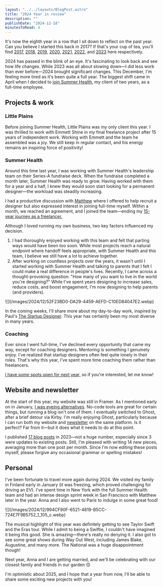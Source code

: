 ```yaml
---
layout: "../../layouts/BlogPost.astro"
title: "2024 Year in review"
description: ""
publishDate: "2024-12-18"
minutesToRead: 4
---
```


<p>It's now the eighth year in a row that I sit down to reflect on the past year. Can you believe I started this back in 2017? If that's your cup of tea, you'll find <a href="https://www.antonsten.com/articles/2017/" rel="noreferrer">2017</a>, <a href="https://www.antonsten.com/articles/2018/" rel="noreferrer">2018</a>, <a href="https://www.antonsten.com/articles/2019/" rel="noreferrer">2019</a>, <a href="https://www.antonsten.com/articles/2020/" rel="noreferrer">2020</a>, <a href="https://www.antonsten.com/articles/2021/" rel="noreferrer">2021</a>, <a href="https://www.antonsten.com/articles/2022/" rel="noreferrer">2022</a>, and <a href="https://www.antonsten.com/articles/2023/" rel="noreferrer">2023</a> here respectively.</p><p>2024 has passed in the blink of an eye. It's fascinating to look back and see how life changes. While 2023 was all about slowing down—I did less work than ever before—2024 brought significant changes. This December, I'm feeling more tired as it's been quite a full year. The biggest shift came in April when I decided to <a href="https://www.antonsten.com/articles/change-is-coming/" rel="noreferrer">join Summer Health</a>, my client of two years, as a full-time employee.</p><h2 id="projects-work">Projects &amp; work</h2><h3 id="little-plains">Little Plains</h3><p>Before joining Summer Health, Little Plains was my only client this year. I was thrilled to work with Emmett Shine in my final freelance project after 15 years of independent work. Working with Emmett and the team he assembled was a joy. We still keep in regular contact, and his energy remains an inspiring force of positivity!</p><h3 id="summer-health">Summer Health</h3><p>Around this time last year, I was working with Summer Health's leadership team on their Series-A fundraise deck. When the fundraise completed a month later, Summer Health was ready to grow. Having worked with them for a year and a half, I knew they would soon start looking for a permanent designer—the workload was steadily increasing.</p><p>I had a productive discussion with <a href="https://www.antonsten.com/articles/head-of-product/" rel="noreferrer">Matthew</a> where I offered to help recruit a designer but also expressed interest in joining full-time myself. Within a month, we reached an agreement, and I joined the team—ending my <a href="https://www.antonsten.com/articles/change-is-coming/" rel="noreferrer">15-year journey as a freelancer.</a></p><p>Although I loved running my own business, two key factors influenced my decision.</p><ol><li>I had thoroughly enjoyed working with this team and felt that parting ways would have been too soon. While most projects reach a natural endpoint where handoff feels appropriate, with Summer Health and this team, I believe we still have a lot to achieve together.</li><li>After working on countless projects over the years, it wasn't until I started working with Summer Health and talking to parents that I felt I could make a real difference in people's lives. Recently, I came across a thought-provoking question: "How many of you want to live in the world you're designing?" While I've spent years designing to increase sales, reduce costs, and boost engagement, I'm now designing to help parents (and providers).</li></ol>
![](/images/2024/12/52F23BD0-DA29-4459-AEFD-C10ED84047E2.webp)
<p>In the coming weeks, I'll share more about my day-to-day work, inspired by Paul's <a href="https://paulstamatiou.com/the-startup-designer?ref=antonsten.com">The Startup Designer</a>. This year has certainly been my most diverse in many years.</p><h3 id="coaching">Coaching</h3><p>Ever since I went full-time, I've declined every opportunity that came my way, except for coaching designers. Mentoring is something I genuinely enjoy. I've realized that startup designers often feel quite lonely in their roles. That's why this year, I've spent more time coaching them rather than freelancers.</p><p><a href="https://www.antonsten.com/coaching/" rel="noreferrer">I have <em>some</em> spots open for next year,</a> so if you're interested, let me know!</p><h2 id="website-and-newsletter">Website and newsletter</h2><p>At the start of this year, my website was still in Framer. As I mentioned early on in January, <a href="https://www.antonsten.com/articles/no-code-tools/">I was eyeing alternatives</a>. No-code tools are great for certain things, but running a blog isn't one of them. I eventually switched to Ghost, after a brief detour via Kirby. I'm really enjoying Ghost, particularly because I can run both my website and <a href="https://www.antonsten.com/newsletter/" rel="noreferrer">newsletter</a> on the same platform. Is it perfect? Far from it—but it does what it needs to do at this point.</p><p>I published <a href="https://www.antonsten.com/articles/" rel="noreferrer">17 blog posts</a> in 2023—not a huge number, especially since 3 were updates to existing posts. Still, I'm pleased with writing 14 new pieces, averaging more than one post per month. Since I'm now editing these posts myself, please forgive any occasional grammar or spelling mistakes!</p><h2 id="personal">Personal</h2><p>I've been fortunate to travel more again during 2024. We visited my family in Finland early in January (it was freezing, which proved challenging for driving an EV). I've spent time in New York with the full Summer Health team and had an intense design sprint week in San Francisco with Matthew later in the year. Anna and I also went to Paris to indulge in some great food!</p>
![](/images/2024/12/994CF90F-6521-4819-B5CC-724E7F9B5752_1_105_c.webp)
<p>The musical highlight of this year was definitely getting to see Taylor Swift and the Eras tour. While I admit to being a Swiftie, I couldn't have imagined it being <em>this</em> good. She is amazing—there's really no denying it. I also got to see some great shows during Way Out West, including James Blake, Augustine, and many more. The National was a huge disappointment though!</p><p>Next year, Anna and I are getting married, and we'll be celebrating with our closest family and friends in our garden 😊</p><p>I'm optimistic about 2025, and I hope that a year from now, I'll be able to share some exciting new projects with you!</p>